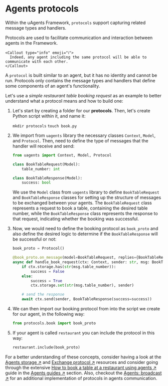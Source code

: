 
# Agents protocols

Within the uAgents Framework, `protocols` support capturing related message types and handlers.

Protocols are used to facilitate communication and interaction between agents in the Framework.

    <Callout type="info" emoji="ℹ️">
      Indeed, any agent including the same protocol will be able to communicate with each other.
    </Callout>

A `protocol` is built similar to an agent, but it has no identity and cannot be run. Protocols only contains the message types and handlers that define some components of an agent's functionality.

Let's use a _simple restaurant table booking request_ as an example to better understand what a protocol means and how to build one:

1. Let's start by creating a folder for our **protocols**. Then, let's create Python script within it, and name it:

   `mkdir protocols`
   `touch book.py`

2. We import from `uagents` library the necessary classes `Context`, `Model`, and `Protocol`. Then, need to define the type of messages that the handler will receive and send:

   ```py copy
   from uagents import Context, Model, Protocol

   class BookTableRequest(Model):
       table_number: int

   class BookTableResponse(Model):
       success: bool
   ```

   We use the `Model` class from `uagents` library to define `BookTableRequest` and `BookTableResponse` classes for setting up the structure of messages to be exchanged between your agents. The `BookTableRequest` class represents a request to book a table, containing the desired table number, while the `BookTableResponse` class represents the response to that request, indicating whether the booking was successful.

3. Now, we would need to define the booking protocol as `book_proto` and also define the desired logic to determine if the `BookTableResponse` will be successful or not:

   ```py copy
   book_proto = Protocol()

   @book_proto.on_message(model=BookTableRequest, replies={BookTableResponse})
   async def handle_book_request(ctx: Context, sender: str, msg: BookTableRequest):
       if ctx.storage.has(str(msg.table_number)):
           success = False
       else:
           success = True
           ctx.storage.set(str(msg.table_number), sender)

       # send the response
       await ctx.send(sender, BookTableResponse(success=success))
   ```

4. We can then import our booking protocol from into the script we create for our agent, in the following way:

   ```py copy
   from protocols.book import book_proto
   ```

5. If your agent is called `restaurant` you can include the protocol in this way:

   ```py copy
   restaurant.include(book_proto)
   ```

For a better understanding of these concepts, consider having a look at the [Agents storage ↗️](/references/uagents/uagents-protocols/storage) and [Exchange protocol ↗️](/references/uagents/uagents-protocols/exchange-protocol) resources and consider going through the extensive [How to book a table at a restaurant using agents ↗️](/guides/agents/booking-demo) guide in the [Agents guides ↗️](/guides#ai-agents) section. Also, checkout the [Agents: broadcast ↗️](/guides/agents/broadcast) for an additional implementation of protocols in agents communication.
